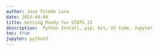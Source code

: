 ```yaml
---
author: Jose Toledo Luna
date: 2023-04-04
title: Getting Ready for STATS 21
description:  Python Install, pip, Git, VS Code, Jupyter
toc: true
jupyter: python3
---
```


